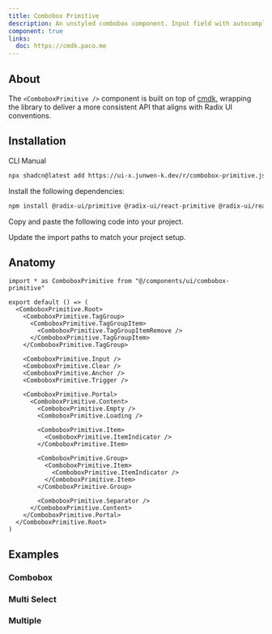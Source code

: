 ```yaml
---
title: Combobox Primitive
description: An unstyled combobox component. Input field with autocomplete & autosuggest functionalities.
component: true
links:
  doc: https://cmdk.paco.me
---
```


<ComponentPreview name="combobox-primitive-demo" />

## About

The `<ComboboxPrimitive />` component is built on top of [cmdk](https://cmdk.paco.me), wrapping the library to deliver a more consistent API that aligns with Radix UI conventions.

## Installation

<Tabs defaultValue="cli">

<TabsList>
  <TabsTrigger value="cli">CLI</TabsTrigger>
  <TabsTrigger value="manual">Manual</TabsTrigger>
</TabsList>

<TabsContent value="cli">

```bash
npx shadcn@latest add https://ui-x.junwen-k.dev/r/combobox-primitive.json
```

</TabsContent>

<TabsContent value="manual">

<Steps>

<Step>Install the following dependencies:</Step>

```bash
npm install @radix-ui/primitive @radix-ui/react-primitive @radix-ui/react-use-controllable-state date-fns
```

<Step>Copy and paste the following code into your project.</Step>

<ComponentSource name="combobox-primitive" />

<Step>Update the import paths to match your project setup.</Step>

</Steps>

</TabsContent>

</Tabs>

## Anatomy

```tsx
import * as ComboboxPrimitive from "@/components/ui/combobox-primitive"

export default () => (
  <ComboboxPrimitive.Root>
    <ComboboxPrimitive.TagGroup>
      <ComboboxPrimitive.TagGroupItem>
        <ComboboxPrimitive.TagGroupItemRemove />
      </ComboboxPrimitive.TagGroupItem>
    </ComboboxPrimitive.TagGroup>

    <ComboboxPrimitive.Input />
    <ComboboxPrimitive.Clear />
    <ComboboxPrimitive.Anchor />
    <ComboboxPrimitive.Trigger />

    <ComboboxPrimitive.Portal>
      <ComboboxPrimitive.Content>
        <ComboboxPrimitive.Empty />
        <ComboboxPrimitive.Loading />

        <ComboboxPrimitive.Item>
          <ComboboxPrimitive.ItemIndicator />
        </ComboboxPrimitive.Item>

        <ComboboxPrimitive.Group>
          <ComboboxPrimitive.Item>
            <ComboboxPrimitive.ItemIndicator />
          </ComboboxPrimitive.Item>
        </ComboboxPrimitive.Group>

        <ComboboxPrimitive.Separator />
      </ComboboxPrimitive.Content>
    </ComboboxPrimitive.Portal>
  </ComboboxPrimitive.Root>
)
```

## Examples

### Combobox

<ComponentPreview name="combobox-primitive-demo" />

### Multi Select

<ComponentPreview name="combobox-primitive-multi-select" />

### Multiple

<ComponentPreview name="combobox-primitive-multiple" />

